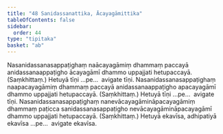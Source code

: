 ```yaml
---
title: "48 Sanidassanattika, Ācayagāmittika"
tableOfContents: false
sidebar:
  order: 44
type: "tipitaka"
basket: "ab"
---
```



<DynamicBreadcrumb />

<Division number="57">

<Paragraph number="180">
Nasanidassanasappaṭighaṃ naācayagāmiṃ dhammaṃ paccayā anidassanaappaṭigho ācayagāmī dhammo uppajjati hetupaccayā. (Saṃkhittaṃ.) Hetuyā tīṇi …pe…  avigate tīṇi.
</Paragraph>

<Paragraph number="181">
Nasanidassanasappaṭighaṃ naapacayagāmiṃ dhammaṃ paccayā anidassanaappaṭigho apacayagāmī dhammo uppajjati hetupaccayā. (Saṃkhittaṃ.) Hetuyā tīṇi …pe…  avigate tīṇi.
</Paragraph>

<Paragraph number="182">
Nasanidassanasappaṭighaṃ nanevācayagāmināpacayagāmiṃ dhammaṃ paṭicca sanidassanasappaṭigho nevācayagāmināpacayagāmī dhammo uppajjati hetupaccayā. (Saṃkhittaṃ.) Hetuyā ekavīsa, adhipatiyā ekavīsa …pe…  avigate ekavīsa.
</Paragraph>
</Division>